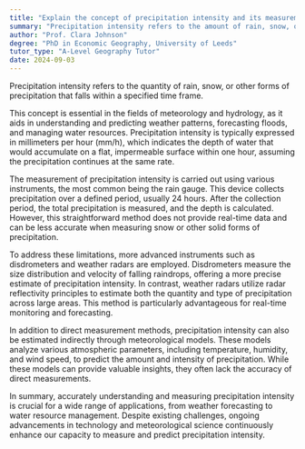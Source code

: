 ```yaml
---
title: "Explain the concept of precipitation intensity and its measurement"
summary: "Precipitation intensity refers to the amount of rain, snow, or other forms of precipitation that falls in a specific period."
author: "Prof. Clara Johnson"
degree: "PhD in Economic Geography, University of Leeds"
tutor_type: "A-Level Geography Tutor"
date: 2024-09-03
---
```


Precipitation intensity refers to the quantity of rain, snow, or other forms of precipitation that falls within a specified time frame.

This concept is essential in the fields of meteorology and hydrology, as it aids in understanding and predicting weather patterns, forecasting floods, and managing water resources. Precipitation intensity is typically expressed in millimeters per hour (mm/h), which indicates the depth of water that would accumulate on a flat, impermeable surface within one hour, assuming the precipitation continues at the same rate.

The measurement of precipitation intensity is carried out using various instruments, the most common being the rain gauge. This device collects precipitation over a defined period, usually 24 hours. After the collection period, the total precipitation is measured, and the depth is calculated. However, this straightforward method does not provide real-time data and can be less accurate when measuring snow or other solid forms of precipitation.

To address these limitations, more advanced instruments such as disdrometers and weather radars are employed. Disdrometers measure the size distribution and velocity of falling raindrops, offering a more precise estimate of precipitation intensity. In contrast, weather radars utilize radar reflectivity principles to estimate both the quantity and type of precipitation across large areas. This method is particularly advantageous for real-time monitoring and forecasting.

In addition to direct measurement methods, precipitation intensity can also be estimated indirectly through meteorological models. These models analyze various atmospheric parameters, including temperature, humidity, and wind speed, to predict the amount and intensity of precipitation. While these models can provide valuable insights, they often lack the accuracy of direct measurements.

In summary, accurately understanding and measuring precipitation intensity is crucial for a wide range of applications, from weather forecasting to water resource management. Despite existing challenges, ongoing advancements in technology and meteorological science continuously enhance our capacity to measure and predict precipitation intensity.
    